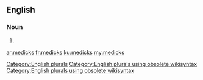 ==English==

===Noun===
{{head|en}}

# {{plural of|medick}}

[[Category:English plurals]][[Category:English plurals using obsolete wikisyntax]][[Category:English plurals using obsolete wikisyntax]]

[[ar:medicks]]
[[fr:medicks]]
[[ku:medicks]]
[[my:medicks]]